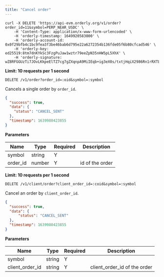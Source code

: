 ```yaml
---
title: "Cancel order"
---
```


<RequestExample>

```shell cURL
curl -X DELETE 'https://api-evm.orderly.org/v1/order?order_id=11&symbol=PERP_NEAR_USDC' \
    -H 'Content-Type: application/x-www-form-urlencoded' \
    -H 'orderly-timestamp: 1649920583000' \
    -H 'orderly-account-id: 0x0f29bfb4c1bc9fea3f3be46bab6d795e22a6272354b136fde05f6b80cfcad546' \
    -H 'orderly-key: ed25519:8tm7dnKYkSc3FzgPuJaw1wztr79eeZpN35nHW5pL5XhX' \
    -H 'orderly-signature: wZ8RFGGUzTi7JOvLKkpeElTZ7cg7gZXqnpA9MiIEqb+ig3eX0s/txtjHqiX2986Rn1rRXTLgMRHtgA4/WcfxAg=='
```
</RequestExample>

**Limit: 10 requests per 1 second**

`DELETE /v1/order?order_id=:oid&symbol=:symbol`

Cancels a single order by `order_id`.

<ResponseExample>

```json Response
{
  "success": true,
  "data": {
    "status": "CANCEL_SENT"
  },
  "timestamp": 1639980423855
}
```
</ResponseExample>

**Parameters**

| Name             | Type   | Required | Description                                                                            |
| ---------------- | ------ | -------- | -------------------------------------------------------------------------------------- |
| symbol           | string | Y        |                                                                                        |
| order_id         | number | Y        | id of the order                                                                        |

**Limit: 10 requests per 1 second**

`DELETE /v1/client/order?client_order_id=:coid&symbol=:symbol`

Cancel an order by `client_order_id`.

<ResponseExample>

```json Response
{
  "success": true,
  "data": {
      "status": "CANCEL_SENT"
  },
  "timestamp": 1639980423855
}
```
</ResponseExample>

**Parameters**

| Name             | Type   | Required | Description                     |
| ---------------- | ------ | -------- | ------------------------------- |
| symbol           | string | Y        |                                 |
| client_order_id  | string | Y        | client_order_id of the order    |